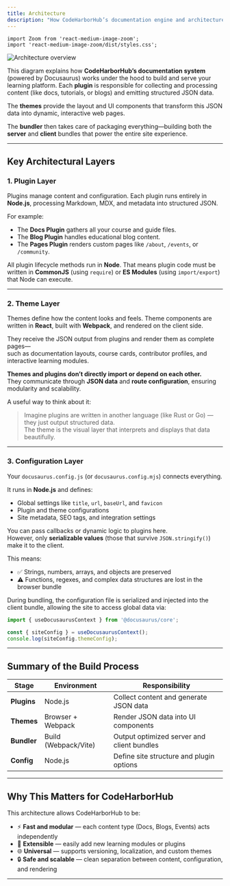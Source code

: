 ```yaml
---
title: Architecture
description: "How CodeHarborHub’s documentation engine and architecture work together to build your site"
---
```


```mdx-code-block
import Zoom from 'react-medium-image-zoom';
import 'react-medium-image-zoom/dist/styles.css';
```

<Zoom>

![Architecture overview](/img/architecture.png)

</Zoom>

This diagram explains how **CodeHarborHub’s documentation system** (powered by Docusaurus) works under the hood to build and serve your learning platform. Each **plugin** is responsible for collecting and processing content (like docs, tutorials, or blogs) and emitting structured JSON data.  

The **themes** provide the layout and UI components that transform this JSON data into dynamic, interactive web pages.

The **bundler** then takes care of packaging everything—building both the **server** and **client** bundles that power the entire site experience.

---

## Key Architectural Layers

### 1. Plugin Layer

Plugins manage content and configuration. Each plugin runs entirely in **Node.js**, processing Markdown, MDX, and metadata into structured JSON.  

For example:
- The **Docs Plugin** gathers all your course and guide files.  
- The **Blog Plugin** handles educational blog content.  
- The **Pages Plugin** renders custom pages like `/about`, `/events`, or `/community`.

All plugin lifecycle methods run in **Node**. That means plugin code must be written in **CommonJS** (using `require`) or **ES Modules** (using `import/export`) that Node can execute.

---

### 2. Theme Layer

Themes define how the content looks and feels. Theme components are written in **React**, built with **Webpack**, and rendered on the client side.  

They receive the JSON output from plugins and render them as complete pages—  
such as documentation layouts, course cards, contributor profiles, and interactive learning modules.

**Themes and plugins don’t directly import or depend on each other.**  
They communicate through **JSON data** and **route configuration**, ensuring modularity and scalability.

A useful way to think about it:
> Imagine plugins are written in another language (like Rust or Go) — they just output structured data.  
> The theme is the visual layer that interprets and displays that data beautifully.

---

### 3. Configuration Layer

Your `docusaurus.config.js` (or `docusaurus.config.mjs`) connects everything.

It runs in **Node.js** and defines:
- Global settings like `title`, `url`, `baseUrl`, and `favicon`
- Plugin and theme configurations
- Site metadata, SEO tags, and integration settings

You can pass callbacks or dynamic logic to plugins here.  
However, only **serializable values** (those that survive `JSON.stringify()`) make it to the client.

This means:
- ✅ Strings, numbers, arrays, and objects are preserved  
- ⚠️ Functions, regexes, and complex data structures are lost in the browser bundle

During bundling, the configuration file is serialized and injected into the client bundle, allowing the site to access global data via:

```js
import { useDocusaurusContext } from '@docusaurus/core';

const { siteConfig } = useDocusaurusContext();
console.log(siteConfig.themeConfig);
```

---

## Summary of the Build Process

| Stage | Environment | Responsibility |
|--------|--------------|----------------|
| **Plugins** | Node.js | Collect content and generate JSON data |
| **Themes** | Browser + Webpack | Render JSON data into UI components |
| **Bundler** | Build (Webpack/Vite) | Output optimized server and client bundles |
| **Config** | Node.js | Define site structure and plugin options |

---

## Why This Matters for CodeHarborHub

This architecture allows CodeHarborHub to be:
- ⚡ **Fast and modular** — each content type (Docs, Blogs, Events) acts independently  
- 🧠 **Extensible** — easily add new learning modules or plugins  
- 🌐 **Universal** — supports versioning, localization, and custom themes  
- 🔒 **Safe and scalable** — clean separation between content, configuration, and rendering

---